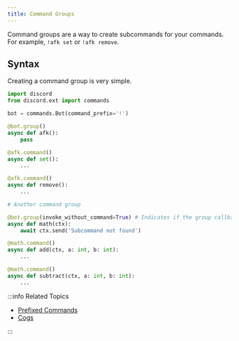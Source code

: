 ```yaml
---
title: Command Groups
---
```


Command groups are a way to create subcommands for your commands. For example, `!afk set` or `!afk remove`.

## Syntax

Creating a command group is very simple.

```python
import discord
from discord.ext import commands

bot = commands.Bot(command_prefix='!')

@bot.group()
async def afk():
    pass

@afk.command()
async def set():
    ...

@afk.command()
async def remove():
    ...

# Another command group

@bot.group(invoke_without_command=True) # Indicates if the group callback should begin parsing and invocation only if no subcommand was found.
async def math(ctx):
    await ctx.send('Subcommand not found')

@math.command()
async def add(ctx, a: int, b: int):
    ...

@math.command()
async def subtract(ctx, a: int, b: int):
    ...
```

:::info Related Topics

- [Prefixed Commands](prefixed-commands.mdx)
- [Cogs](cogs.mdx)

:::